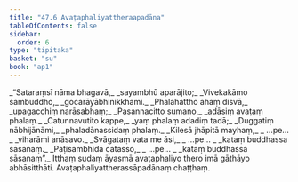 ```yaml
---
title: "47.6 Avaṭaphaliyattheraapadāna"
tableOfContents: false
sidebar:
  order: 6
type: "tipitaka"
basket: "su"
book: "ap1"
---
```



<DynamicBreadcrumb />

<Division number="26" book="ap1" bookNo="20" page="431">

<Paragraph number="6005" type="verses" book="ap1">
_“Sataraṃsī nāma bhagavā,_  
_sayambhū aparājito;_  
_Vivekakāmo sambuddho,_  
_gocarāyābhinikkhami._  

</Paragraph>

</Division>
<Division number="27" book="ap1" bookNo="20" page="431">

<Paragraph number="6006" type="verses" book="ap1">
_Phalahattho ahaṃ disvā,_  
_upagacchiṃ narāsabhaṃ;_  
_Pasannacitto sumano,_  
_adāsiṃ avaṭaṃ phalaṃ._  

</Paragraph>

</Division>
<Division number="28" book="ap1" bookNo="20" page="431">

<Paragraph number="6007" type="verses" book="ap1">
_Catunnavutito kappe,_  
_yaṃ phalaṃ adadiṃ tadā;_  
_Duggatiṃ nābhijānāmi,_  
_phaladānassidaṃ phalaṃ._  

</Paragraph>

</Division>
<Division number="29" book="ap1" bookNo="20" page="431">

<Paragraph number="6008" type="verses" book="ap1">
_Kilesā jhāpitā mayhaṃ,_  
_ …pe… _  
_viharāmi anāsavo._  

</Paragraph>

</Division>
<Division number="30" book="ap1" bookNo="20" page="431">

<Paragraph number="6009" type="verses" book="ap1">
_Svāgataṃ vata me āsi,_  
_ …pe… _  
_kataṃ buddhassa sāsanaṃ._  

</Paragraph>

</Division>
<Division number="31" book="ap1" bookNo="20" page="431">

<Paragraph number="6010" type="verses" book="ap1">
_Paṭisambhidā catasso,_  
_ …pe… _  
_kataṃ buddhassa sāsanaṃ”._  

</Paragraph>

<Paragraph number="6011" book="ap1">
Itthaṃ sudaṃ āyasmā avaṭaphaliyo thero imā gāthāyo abhāsitthāti.

</Paragraph>
</Division>

<Paragraph number="6012" type="center" book="ap1">
Avaṭaphaliyattherassāpadānaṃ chaṭṭhaṃ.
</Paragraph>